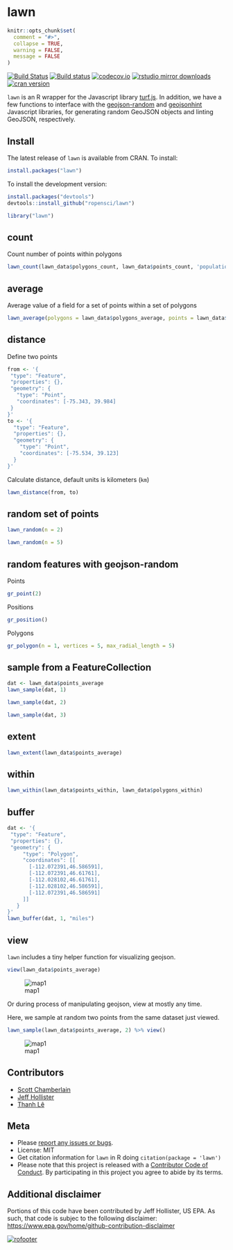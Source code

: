 lawn
=======

```r
knitr::opts_chunk$set(
  comment = "#>",
  collapse = TRUE,
  warning = FALSE,
  message = FALSE
)
```

[![Build Status](https://travis-ci.org/ropensci/lawn.svg?branch=master)](https://travis-ci.org/ropensci/lawn)
[![Build status](https://ci.appveyor.com/api/projects/status/v7d3p3q9j97h0ttw?svg=true)](https://ci.appveyor.com/project/sckott/lawn)
[![codecov.io](https://codecov.io/github/ropensci/lawn/coverage.svg?branch=master)](https://codecov.io/github/ropensci/lawn?branch=master)
[![rstudio mirror downloads](http://cranlogs.r-pkg.org/badges/grand-total/lawn?color=ff69b4)](https://github.com/metacran/cranlogs.app)
[![cran version](http://www.r-pkg.org/badges/version/lawn)](https://cran.r-project.org/package=lawn)

`lawn` is an R wrapper for the Javascript library [turf.js](http://turfjs.org/). In addition, we have a few functions to interface with the [geojson-random](https://github.com/mapbox/geojson-random) and [geojsonhint](https://www.npmjs.com/package/geojsonhint) Javascript libraries, for generating random GeoJSON objects and linting GeoJSON, respectively.

## Install

The latest release of `lawn` is available from CRAN.  To install:

```r
install.packages("lawn")
```

To install the development version:

```r
install.packages("devtools")
devtools::install_github("ropensci/lawn")
```

```r
library("lawn")
```

## count

Count number of points within polygons

```r
lawn_count(lawn_data$polygons_count, lawn_data$points_count, 'population')
```

## average

Average value of a field for a set of points within a set of polygons

```r
lawn_average(polygons = lawn_data$polygons_average, points = lawn_data$points_average, 'population')
```

## distance

Define two points

```r
from <- '{
 "type": "Feature",
 "properties": {},
 "geometry": {
   "type": "Point",
   "coordinates": [-75.343, 39.984]
 }
}'
to <- '{
  "type": "Feature",
  "properties": {},
  "geometry": {
    "type": "Point",
    "coordinates": [-75.534, 39.123]
  }
}'
```

Calculate distance, default units is kilometers (`km`)

```r
lawn_distance(from, to)
```

## random set of points

```r
lawn_random(n = 2)
```

```r
lawn_random(n = 5)
```

## random features with geojson-random

Points

```r
gr_point(2)
```

Positions

```r
gr_position()
```

Polygons

```r
gr_polygon(n = 1, vertices = 5, max_radial_length = 5)
```

## sample from a FeatureCollection

```r
dat <- lawn_data$points_average
lawn_sample(dat, 1)
```

```r
lawn_sample(dat, 2)
```

```r
lawn_sample(dat, 3)
```

## extent

```r
lawn_extent(lawn_data$points_average)
```

## within

```r
lawn_within(lawn_data$points_within, lawn_data$polygons_within)
```

## buffer

```r
dat <- '{
 "type": "Feature",
 "properties": {},
 "geometry": {
     "type": "Polygon",
     "coordinates": [[
       [-112.072391,46.586591],
       [-112.072391,46.61761],
       [-112.028102,46.61761],
       [-112.028102,46.586591],
       [-112.072391,46.586591]
     ]]
   }
}'
lawn_buffer(dat, 1, "miles")
```

## view

`lawn` includes a tiny helper function for visualizing geojson.

```r
view(lawn_data$points_average)
```

![map1](https://github.com/ropensci/lawn/blob/master/inst/img/map1.png)

Or during process of manipulating geojson, view at mostly any time.

Here, we sample at random two points from the same dataset just viewed.

```r
lawn_sample(lawn_data$points_average, 2) %>% view()
```

![map1](https://github.com/ropensci/lawn/blob/master/inst/img/map2.png)

## Contributors

* [Scott Chamberlain](https://github.com/sckott)
* [Jeff Hollister](https://github.com/jhollist)
* [Thanh Lê](https://github.com/thanhleviet)

## Meta

* Please [report any issues or bugs](https://github.com/ropensci/lawn/issues).
* License: MIT
* Get citation information for `lawn` in R doing `citation(package = 'lawn')`
* Please note that this project is released with a [Contributor Code of Conduct](CONDUCT.md). By participating in this project you agree to abide by its terms.

## Additional disclaimer
Portions of this code have been contributed by Jeff Hollister, US EPA.  As such, that code is subjec to the following disclaimer: <https://www.epa.gov/home/github-contribution-disclaimer>

[![rofooter](http://ropensci.org/public_images/github_footer.png)](http://ropensci.org)
